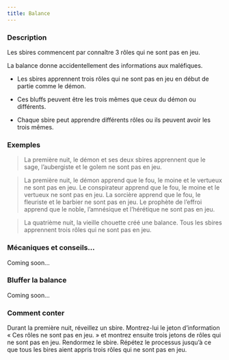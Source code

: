 ```yaml
---
title: Balance
---
```



<Role BALANCE header />

### Description

Les sbires commencent par connaître 3 rôles qui ne sont pas en jeu.

La balance donne accidentellement des informations aux maléfiques.

-   Les sbires apprennent trois rôles qui ne sont pas en jeu en début de partie comme le démon.

-   Ces bluffs peuvent être les trois mêmes que ceux du démon ou différents.

-   Chaque sbire peut apprendre différents rôles ou ils peuvent avoir les trois mêmes.

### Exemples

> La première nuit, le démon et ses deux sbires apprennent que le sage, l’aubergiste et le golem ne sont pas en jeu.

> La première nuit, le démon apprend que le fou, le moine et le vertueux ne sont pas en jeu. Le conspirateur apprend que le fou, le moine et le vertueux ne sont pas en jeu. La sorcière apprend que le fou, le fleuriste et le barbier ne sont pas en jeu. Le prophète de l’effroi apprend que le noble, l’amnésique et l’hérétique ne sont pas en jeu.

> La quatrième nuit, la vieille chouette créé une balance. Tous les sbires apprennent trois rôles qui ne sont pas en jeu.

### Mécaniques et conseils...

Coming soon...

### Bluffer la balance

Coming soon...

### Comment conter

Durant la première nuit, réveillez un sbire. Montrez-lui le jeton d’information « Ces rôles ne sont pas en jeu. » et montrez ensuite trois jetons de rôles qui ne sont pas en jeu. Rendormez le sbire. Répétez le processus jusqu’à ce que tous les bires aient appris trois rôles qui ne sont pas en jeu.